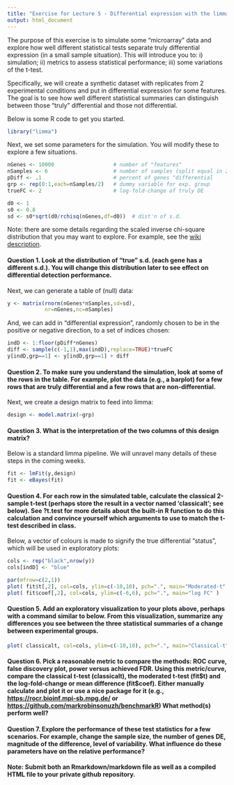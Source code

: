 ```yaml
---
title: "Exercise for Lecture 5 - Differential expression with the limma package"
output: html_document
---
```


The purpose of this exercise is to simulate some "microarray" data and explore how well different statistical tests separate truly differential expression (in a small sample situation).  This will introduce you to: i) simulation; ii) metrics to assess statistical performance; iii) some variations of the t-test.

Specifically, we will create a synthetic dataset with replicates from 2 experimental conditions and put in differential expression for some features. The goal is to see how well different statistical summaries can distinguish between those "truly" differential and those not differential.

Below is some R code to get you started.

```r
library("limma")
```

Next, we set some parameters for the simulation.  You will modify these to explore a few situations.

```r
nGenes <- 10000                   # number of "features"
nSamples <- 6                     # number of samples (split equal in 2 groups)
pDiff <- .1                       # percent of genes "differential 
grp <- rep(0:1,each=nSamples/2)   # dummy variable for exp. group
trueFC <- 2                       # log-fold-change of truly DE

d0 <- 1
s0 <- 0.8
sd <- s0*sqrt(d0/rchisq(nGenes,df=d0))  # dist'n of s.d.
```

Note: there are some details regarding the scaled inverse chi-square distribution that you may want to explore.  For example, see the [wiki description](http://en.wikipedia.org/wiki/Scaled_inverse_chi-square_distribution). 

#### Question 1. Look at the distribution of "true" s.d. (each gene has a different s.d.).  You will change this distribution later to see effect on differential detection performance.


Next, we can generate a table of (null) data:

```r
y <- matrix(rnorm(nGenes*nSamples,sd=sd),
            nr=nGenes,nc=nSamples)
```

And, we can add in "differential expression", randomly chosen to be in the positive or negative direction, to a set of indices chosen:

```r
indD <- 1:floor(pDiff*nGenes)
diff <- sample(c(-1,1),max(indD),replace=TRUE)*trueFC
y[indD,grp==1] <- y[indD,grp==1] + diff
```

#### Question 2. To make sure you understand the simulation, look at some of the rows in the table.  For example, plot the data (e.g., a barplot) for a few rows that are truly differential and a few rows that are non-differential.

Next, we create a design matrix to feed into limma:

```r
design <- model.matrix(~grp)
```

#### Question 3. What is the interpretation of the two columns of this design matrix?

Below is a standard limma pipeline.  We will unravel many details of these steps in the coming weeks.

```r
fit <- lmFit(y,design)
fit <- eBayes(fit)
```

#### Question 4. For each row in the simulated table, calculate the classical 2-sample t-test (perhaps store the result in a vector named 'classicalt'; see below).  See ?t.test for more details about the built-in R function to do this calculation and convince yourself which arguments to use to match the t-test described in class.


Below, a vector of colours is made to signify the true differential "status", which will be used in exploratory plots:

```r
cols <- rep("black",nrow(y))
cols[indD] <- "blue"

par(mfrow=c(2,1))
plot( fit$t[,2], col=cols, ylim=c(-10,10), pch=".", main="Moderated-t" )
plot( fit$coef[,2], col=cols, ylim=c(-6,6), pch=".", main="log FC" )
```


#### Question 5. Add an exploratory visualization to your plots above, perhaps with a command similar to below.  From this visualization, summarize any differences you see between the three statistical summaries of a change between experimental groups.

```r
plot( classicalt, col=cols, ylim=c(-10,10), pch=".", main="Classical-t" )
```


#### Question 6. Pick a reasonable metric to compare the methods: ROC curve, false discovery plot, power versus achieved FDR.  Using this metric/curve, compare the classical t-test (classicalt), the moderated t-test (fit\$t) and the log-fold-change or mean difference (fit\$coef).  Either manually calculate and plot it or use a nice package for it (e.g., [https://rocr.bioinf.mpi-sb.mpg.de/](the ROCR package) or [https://github.com/markrobinsonuzh/benchmarkR](benchmarkR package))  What method(s) perform well?



#### Question 7.  Explore the performance of these test statistics for a few scenarios.  For example, change the sample size, the number of genes DE, magnitude of the difference, level of variability.  What influence do these parameters have on the relative performance? 


#### Note: Submit both an Rmarkdown/markdown file as well as a compiled HTML file to your private github repository.